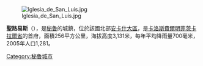 [[Image:Iglesia_de_San_Luis.jpg|right]]

{{coord|9|05|27|S|77|19|38|W|type:city_source:kolossus-eswiki|display=title}}

'''聖路易斯'''（{{lang-es|San Luis}}），是[[秘魯|秘魯]]的城鎮，位於該國北部[[安卡什大區|安卡什大區]]，是[[卡洛斯費爾明菲茨卡拉爾省|卡洛斯費爾明菲茨卡拉爾省]]的首府，面積256平方公里，海拔高度3,131米，每年平均降雨量700毫米，2005年人口1,281。

{{Peru-geo-stub}}
[[Category:秘魯城市|Category:秘魯城市]]
